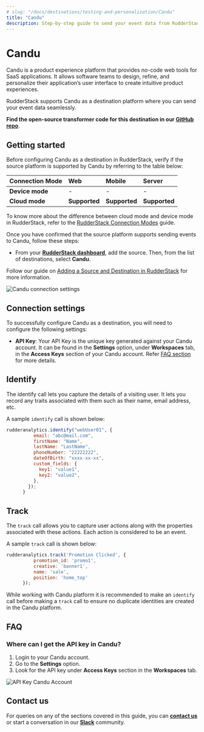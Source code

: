 ```yaml
---
# slug: "/docs/destinations/testing-and-personalization/Candu"
title: "Candu"
description: Step-by-step guide to send your event data from RudderStack to Candu.
---
```


# Candu

Candu is a product experience platform that provides no-code web tools for SaaS applications. It allows software teams to design, refine, and personalize their application’s user interface to create intuitive product experiences.

RudderStack supports Candu as a destination platform where you can send your event data seamlessly.


<div class="successBlock">

  <strong>Find the open-source transformer code for this destination in our <a href="https://github.com/rudderlabs/rudder-transformer/tree/master/v0/destinations/candu">GitHub repo</a></strong>.
</div>

## Getting started

Before configuring Candu as a destination in RudderStack, verify if the source platform is supported by Candu by referring to the table below:

| **Connection Mode** | **Web**       | **Mobile**    | **Server**    |
| :------------------ | :------------ | :------------ | :------------ |
| **Device mode**     | -             | -             | -             |
| **Cloud mode**      | **Supported** | **Supported** | **Supported** |


<div class="infoBlock">

To know more about the difference between cloud mode and device mode in RudderStack, refer to the <a href="https://rudderstack.com/docs/connections/rudderstack-connection-modes/">RudderStack Connection Modes</a> guide.
</div>

Once you have confirmed that the source platform supports sending events to Candu, follow these steps:

- From your [**RudderStack dashboard**](https://app.rudderstack.com/), add the source. Then, from the list of destinations, select **Candu**.

<div class="infoBlock">

Follow our guide on <a href="https://rudderstack.com/docs/connections/adding-source-and-destination-rudderstack/">Adding a Source and Destination in RudderStack</a> for more information.
</div>

<img src="../../assets/event-stream-destinations/candu-connection-settings.png" alt="Candu connection settings"/>

## Connection settings

To successfully configure Candu as a destination, you will need to configure the following settings:

- **API Key**: Your API Key is the unique key generated against your Candu account. It can be found in the **Settings** option, under **Workspaces** tab, in the **Access Keys** section of your Candu account. Refer [FAQ section](#faq) for more details.


## Identify

The identify call lets you capture the details of a visiting user. It lets you record any traits associated with them such as their name, email address, etc.

A sample `identify` call is shown below:

```javascript
rudderanalytics.identify("webUser01", {
          email: "abc@mail.com",
          firstName: "Name",
          lastName: "LastName",
          phoneNumber: "22222222",
          dateOfBirth: "xxxx-xx-xx",
          custom_fields: {
            key1: "value1",
            key2: "value2",
          },
        });
      }
```


## Track

The `track` call allows you to capture user actions along with the properties associated with these actions. Each action is considered to be an event.

A sample `track` call is shown below:

```javascript
rudderanalytics.track('Promotion Clicked', {
          promotion_id: 'promo1',
          creative: 'banner1',
          name: 'sale',
          position: 'home_top'
      });
```

<div class="warningBlock">

While working with Candu platform it is recommended to make an `identify` call before making a `track` call to ensure no duplicate identities are created in the Candu platform.

</div>

## <a name="faq">FAQ</a>

### Where can I get the API key in Candu?

1. Login to your Candu account.
2. Go to the **Settings** option.
3. Look for the API key under **Access Keys** section in the **Workspaces** tab.
<img src="../../assets/event-stream-destinations/candu-api-key.png" alt="API Key Candu Account"/>


## Contact us

For queries on any of the sections covered in this guide, you can [**contact us**](mailto:%20docs@rudderstack.com) or start a conversation in our [**Slack**](https://rudderstack.com/join-rudderstack-slack-community) community.
